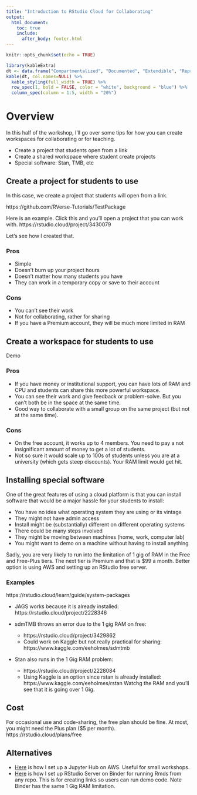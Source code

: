 ```yaml
---
title: "Introduction to RStudio Cloud for Collaborating"
output:
  html_document:
    toc: true
    include:
      after_body: footer.html
---
```


```r
knitr::opts_chunk$set(echo = TRUE)
```

```r
library(kableExtra)
dt <- data.frame("Compartmentalized", "Documented", "Extendible", "Reproducible", "Robust")
kable(dt, col.names=NULL) %>%
  kable_styling(full_width = TRUE) %>%
  row_spec(1, bold = FALSE, color = "white", background = "blue") %>%
  column_spec(column = 1:5, width = "20%")
```

# Overview

In this half of the workshop, I'll go over some tips for how you can create workspaces for collaborating or for teaching.

* Create a project that students open from a link
* Create a shared workspace where student create projects
* Special software: Stan, TMB, etc

## Create a project for students to use

In this case, we create a project that students will open from a link.

https://github.com/RVerse-Tutorials/TestPackage

Here is an example. Click this and you'll open a project that you can work with. https://rstudio.cloud/project/3430079

Let's see how I created that.

### Pros

* Simple
* Doesn't burn up your project hours
* Doesn't matter how many students you have
* They can work in a temporary copy or save to their account

### Cons

* You can't see their work
* Not for collaborating, rather for sharing
* If you have a Premium account, they will be much more limited in RAM

## Create a workspace for students to use

Demo

### Pros

* If you have money or institutional support, you can have lots of RAM and CPU and students can share this more powerful workspace.
* You can see their work and give feedback or problem-solve. But you can't both be in the space at the same time.
* Good way to collaborate with a small group on the same project (but not at the same time).

### Cons

* On the free account, it works up to 4 members. You need to pay a not insignificant amount of money to get a lot of students.
* Not so sure it would scale up to 100s of students unless you are at a university (which gets steep discounts). Your RAM limit would get hit.

## Installing special software

One of the great features of using a cloud platform is that you can install software that would be a major hassle for your students to install:

* You have no idea what operating system they are using or its vintage
* They might not have admin access
* Install might be (substantially) different on different operating systems
* There could be many steps involved
* They might be moving between machines (home, work, computer lab)
* You might want to demo on a machine without having to install anything

Sadly, you are very likely to run into the limitation of 1 gig of RAM in the Free and Free-Plus tiers. The next tier is Premium and that is $99 a month. Better option is using AWS and setting up an RStudio free server.

### Examples

https://rstudio.cloud/learn/guide/system-packages

* JAGS works because it is already installed: https://rstudio.cloud/project/2228346

* sdmTMB throws an error due to the 1 gig RAM on free:   
    - https://rstudio.cloud/project/3429862
    - Could work on Kaggle but not really practical for sharing: https://www.kaggle.com/eeholmes/sdmtmb

* Stan also runs in the 1 Gig RAM problem: 
    - https://rstudio.cloud/project/2228084
    - Using Kaggle is an option since rstan is already installed: https://www.kaggle.com/eeholmes/rstan  Watchg the RAM and you'll see that it is going over 1 Gig.


## Cost

For occasional use and code-sharing, the free plan should be fine. At most, you might need the Plus plan ($5 per month). https://rstudio.cloud/plans/free

## Alternatives

* [Here](https://github.com/eeholmes/jupyterhub) is how I set up a Jupyter Hub on AWS. Useful for small workshops.
* [Here](https://github.com/atsa-es/binder-environment) is how I set up RStudio Server on Binder for running Rmds from any repo. This is for creating links so users can run demo code. Note Binder has the same 1 Gig RAM limitation.
